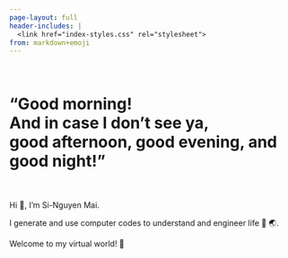 ```yaml
---
page-layout: full
header-includes: |
  <link href="index-styles.css" rel="stylesheet">
from: markdown+emoji
---
```


<br>

:::{.grid}
:::{.g-col-10 .g-start-2 id='truman-hello'}
# "Good morning! <br> And in case I don't see ya, <br> good afternoon, good evening, and good night!"
:::
:::

<br>
<br>
Hi 👋, I'm Si-Nguyen Mai.

I generate and use computer codes to understand and engineer life 🦠 🌏.

Welcome to my virtual world! 🌌